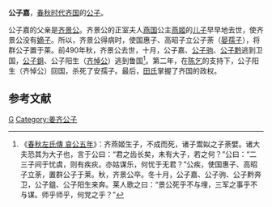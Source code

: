 {{Refimprove|time=2019-12-20T02:43:52+00:00}}

{{模板:Infobox 先秦人物
|名称=公子嘉
|姓=[[姜姓|姜]]
|氏=
|名=嘉
|字=
|别名=
|别字=
|谥号=
|时代=春秋
|国家=[[齐国|齐]] 
|身份=公子
|出生=
|逝世=
|父=[[齐景公|齐景公]]
}}
'''公子嘉'''，[[春秋时代|春秋时代]][[齐国|齐国]]的[[公子|公子]]。

公子嘉的父亲是[[齐景公|齐景公]]。齐景公的正室夫人[[燕国|燕国]]公主[[燕姬|燕姬]]的[[燕姬子|儿子]]早早地去世，使齐景公没有[[嫡子|嫡子]]。所以，齐景公得病时，使国惠子、高昭子立公子荼（[[晏孺子|晏孺子]]），将群公子置于莱。前490年秋，齐景公去世，十月，公子嘉、[[公子驹|公子驹]]、[[公子黔|公子黔]]逃到卫国，[[公子鉏_(齊國)|公子鉏]]、公子阳生（[[齐悼公|齐悼公]]）逃到鲁国<ref>《[[s:春秋左氏傳/哀公|春秋左氏傳 哀公五年]]》：齐燕姬生子，不成而死，诸子鬻姒之子荼嬖。诸大夫恐其为大子也，言于公曰：“君之齿长矣，未有大子，若之何？”公曰：“二三子间于忧虞，则有疾疢。亦姑谋乐，何忧于无君？”公疾，使国惠子、高昭子立荼，置群公子于莱。秋，齐景公卒。冬十月，公子嘉、公子驹、公子黔奔卫，公子鉏、公子阳生来奔。莱人歌之曰：“景公死乎不与埋，三军之事乎不与谋。师乎师乎，何党之乎？”</ref>。第二年，在[[陈乞|陈乞]]的支持下，公子阳生（齐悼公）回国，杀死了安孺子。最后，[[田氏|田氏]]掌握了齐国的政权。

==参考文献==
<references/>

[[Category:姜姓|G]]
[[Category:姜齐公子|Category:姜齐公子]]